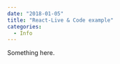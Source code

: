 ---
date: "2018-01-05"
title: "React-Live & Code example"
categories:
  - Info
---

Something here.

